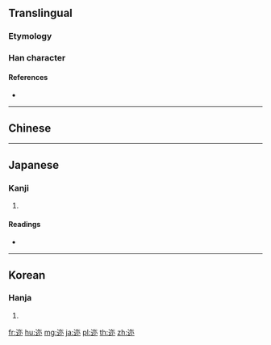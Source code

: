 {{character info/new}}
{{also|邇}}
==Translingual==

===Etymology===
{{Han simp|邇|f=爾|t=尔}}

===Han character===
{{Han char|rn=162|rad=辵|as=05|sn=9|four=|canj=YNF|ids=⿺辶尔}}

====References====
* {{Han ref|kx=1255.010|dkj=38793|dj=1738.190|hdz=63826.050|uh=8FE9|ud=36841}}

----

==Chinese==
{{zh-see|邇}}

----

==Japanese==

===Kanji===
{{ja-kanji|grade=|rs=辵05}}

# {{defn|lang=ja|sort=辵05}}

====Readings====
* {{ja-readings|on=[[じ]] (ji), [[に]] (ni)|kun=[[ちかい]] (chikai)|nanori=}}

----

==Korean==

===Hanja===
{{ko-hanja|hangeul=이|eumhun=|rv=i|mr=i|y=i}}

# {{defn|lang=ko|sort=辵05}}

[[fr:迩]]
[[hu:迩]]
[[mg:迩]]
[[ja:迩]]
[[pl:迩]]
[[th:迩]]
[[zh:迩]]